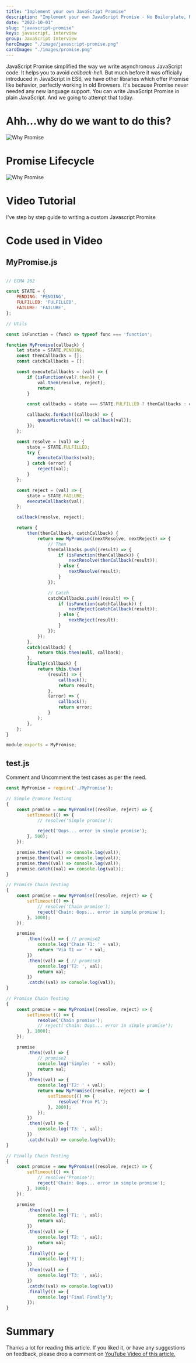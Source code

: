 ```yaml
---
title: "Implement your own JavaScript Promise"
description: "Implement your own JavaScript Promise - No Boilerplate, No Lib, No Framework - Just plain JavaScript!"
date: "2022-10-01"
slug: "javascript-promise"
keys: javascript, interview
group: JavaScript Interview
heroImage: "./image/javascript-promise.png"
cardImage: "./images/promise.png"
---
```


JavaScript Promise simplified the way we write asynchronous JavaScript code. It helps you to avoid *callback-hell*.
But much before it was officially introduced in JavaScript in ES6, we have other libraries which offer Promise like behavior, perfectly working in old Browsers. it's because Promise never needed any new language support. You can write JavaScript Promise in plain JavaScript. And we going to attempt that today.


# Ahh...why do we want to do this?

![Why Promise](./images/why.png)

# Promise Lifecycle
![Why Promise](./image/promise-lifecycle.png)

# Video Tutorial
I've step by step guide to writing a custom Javascript Promise

<YoutubePlayer src="https://www.youtube.com/embed/RL_IQuC3CrE" title="YouTube video player" />

# Code used in Video

## MyPromise.js

```js

// ECMA 262

const STATE = {
    PENDING: 'PENDING',
    FULFILLED: 'FULFILLED',
    FAILURE: 'FAILURE',
};

// Utils

const isFunction = (func) => typeof func === 'function';

function MyPromise(callback) {
    let state = STATE.PENDING;
    const thenCallbacks = [];
    const catchCallbacks = [];

    const executeCallbacks = (val) => {
        if (isFunction(val?.then)) {
            val.then(resolve, reject);
            return;
        }

        const callbacks = state === STATE.FULFILLED ? thenCallbacks : catchCallbacks;

        callbacks.forEach((callback) => {
            queueMicrotask(() => callback(val));
        });
    };

    const resolve = (val) => {
        state = STATE.FULFILLED;
        try {
            executeCallbacks(val);
        } catch (error) {
            reject(val);
        }
    };

    const reject = (val) => {
        state = STATE.FAILURE;
        executeCallbacks(val);
    };

    callback(resolve, reject);

    return {
        then(thenCallback, catchCallback) {
            return new MyPromise((nextResolve, nextReject) => {
                // Then
                thenCallbacks.push((result) => {
                    if (isFunction(thenCallback)) {
                        nextResolve(thenCallback(result));
                    } else {
                        nextResolve(result);
                    }
                });

                // Catch
                catchCallbacks.push((result) => {
                    if (isFunction(catchCallback)) {
                        nextReject(catchCallback(result));
                    } else {
                        nextReject(result);
                    }
                });
            });
        },
        catch(callback) {
            return this.then(null, callback);
        },
        finally(callback) {
            return this.then(
                (result) => {
                    callback();
                    return result;
                },
                (error) => {
                    callback();
                    return error;
                }
            );
        },
    };
}

module.exports = MyPromise;
```

## test.js

Comment and Uncomment the test cases as per the need.

```js
const MyPromise = require('./MyPromise');

// Simple Promise Testing
{
    const promise = new MyPromise((resolve, reject) => {
        setTimeout(() => {
            // resolve('Simple promise');

            reject('Oops... error in simple promise');
        }, 500);
    });

    promise.then((val) => console.log(val));
    promise.then((val) => console.log(val));
    promise.then((val) => console.log(val));
    promise.catch((val) => console.log(val));
}

// Promise Chain Testing
{
    const promise = new MyPromise((resolve, reject) => {
        setTimeout(() => {
            // resolve('Chain promise');
            reject('Chain: Oops... error in simple promise');
        }, 1000);
    });

    promise
        .then((val) => { // promise2
            console.log('Chain T1: ' + val);
            return 'Via T1 => ' + val;
        })
        .then((val) => { // promise3
            console.log('T2: ', val);
            return val;
        })
        .catch((val) => console.log(val));
}

// Promise Chain Testing
{
    const promise = new MyPromise((resolve, reject) => {
        setTimeout(() => {
            resolve('Chain promise');
            // reject('Chain: Oops... error in simple promise');
        }, 1000);
    });

    promise
        .then((val) => {
            // promise2
            console.log('Simple: ' + val);
            return val;
        })
        .then((val) => {
            console.log('T2: ' + val);
            return new MyPromise((resolve, reject) => {
                setTimeout(() => {
                    resolve('From P1');
                }, 2000);
            });
        })
        .then((val) => {
            console.log('T3: ', val);
        })
        .catch((val) => console.log(val));
}

// Finally Chain Testing
{
    const promise = new MyPromise((resolve, reject) => {
        setTimeout(() => {
            // resolve('Promise');
            reject('Chain: Oops... error in simple promise');
        }, 1000);
    });

    promise
        .then((val) => {
            console.log('T1: ', val);
            return val;
        })
        .then((val) => {
            console.log('T2: ', val);
            return val;
        })
        .finally(() => {
            console.log('F1');
        })
        .then((val) => {
            console.log('T3: ', val);
        })
        .catch((val) => console.log(val))
        .finally(() => {
            console.log('Final Finally');
        });
}
```






# Summary
Thanks a lot for reading this article. If you liked it, or have any suggestions on feedback, please drop a comment on [YouTube Video of this article.](https://youtu.be/RL_IQuC3CrE)